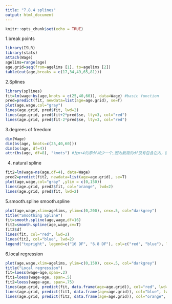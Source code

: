```yaml
---
title: "7.8.4 splines"
output: html_document
---
```


```r
knitr::opts_chunk$set(echo = TRUE)
```

1.break points
```R
library(ISLR)
library(stats)
attach(Wage)
agelims=range(age)
age.grid=seq(from=agelims [1], to=agelims [2])
table(cut(age,breaks = c(17,34,49,65,81)))
```

2.Splines
```R
library(splines)
fit=lm(wage~bs(age,knots = c(25,40,60)), data=Wage) #basic function
pred=predict(fit, newdata=list(age=age.grid), se=T)
plot(age,wage,col="gray")
lines(age.grid, pred$fit, lwd=2)
lines(age.grid, pred$fit+2*pred$se, lty=3, col="red")
lines(age.grid, pred$fit-2*pred$se, lty=3, col="red")
```

3.degrees of freedom
```R
dim(Wage)
dim(bs(age, knots=c(25,40,60)))
dim(bs(age, df=4))
attr(bs(age, df=8), "knots") #比n+4的原df减少一个,因为截距的df没有包含在内，因此为n+3。
```

4. natural spline
```R
fit2=lm(wage~ns(age,df=4), data=Wage)
pred2=predict(fit2, newdata=list(age=age.grid), se=T)
plot(age,wage,col="gray" ,ylim = c(0,150))
lines(age.grid, pred2$fit, col="orange", lwd=2)
lines(age.grid, pred$fit, lwd=2)

```


5.smooth.spline smooth.spline
```R
plot(age,wage,xlim=agelims, ylim=c(0,200), cex=.5, col="darkgrey")
title("Smoothing Spline")
fit=smooth.spline(age,wage,df=16)
fit2=smooth.spline(age,wage,cv=T)
fit2$df
lines(fit, col="red", lwd=2)
lines(fit2, col="blue", lwd=2)
legend("topright", legend=c("16 DF", "6.8 DF"), col=c("red", "blue"), lty=1, lwd=2, cex=.8)
```

6.local regression
```R
plot(age,wage,xlim=agelims, ylim=c(0,150), cex=.5, col="darkgrey")
title("Local regression")
fit=loess(wage~age,span=.2)
fit1=loess(wage~age, span=.5)
fit2=loess(wage~age, span=.75)
lines(age.grid, predict(fit, data.frame(age=age.grid)), col="red", lwd=2)
lines(age.grid, predict(fit1, data.frame(age=age.grid)), col="blue", lwd=2)
lines(age.grid, predict(fit2, data.frame(age=age.grid)), col="orange", lwd=2)
```